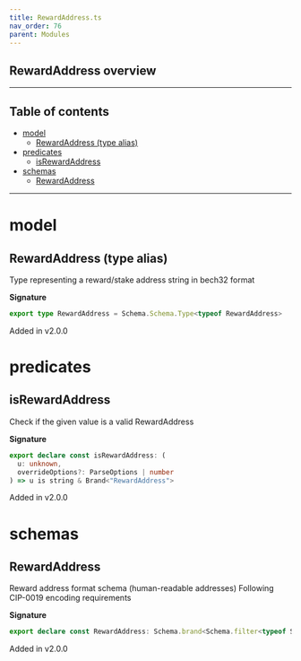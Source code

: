 ```yaml
---
title: RewardAddress.ts
nav_order: 76
parent: Modules
---
```


## RewardAddress overview

---

<h2 className="text-delta">Table of contents</h2>

- [model](#model)
  - [RewardAddress (type alias)](#rewardaddress-type-alias)
- [predicates](#predicates)
  - [isRewardAddress](#isrewardaddress)
- [schemas](#schemas)
  - [RewardAddress](#rewardaddress)

---

# model

## RewardAddress (type alias)

Type representing a reward/stake address string in bech32 format

**Signature**

```ts
export type RewardAddress = Schema.Schema.Type<typeof RewardAddress>
```

Added in v2.0.0

# predicates

## isRewardAddress

Check if the given value is a valid RewardAddress

**Signature**

```ts
export declare const isRewardAddress: (
  u: unknown,
  overrideOptions?: ParseOptions | number
) => u is string & Brand<"RewardAddress">
```

Added in v2.0.0

# schemas

## RewardAddress

Reward address format schema (human-readable addresses)
Following CIP-0019 encoding requirements

**Signature**

```ts
export declare const RewardAddress: Schema.brand<Schema.filter<typeof Schema.String>, "RewardAddress">
```

Added in v2.0.0
